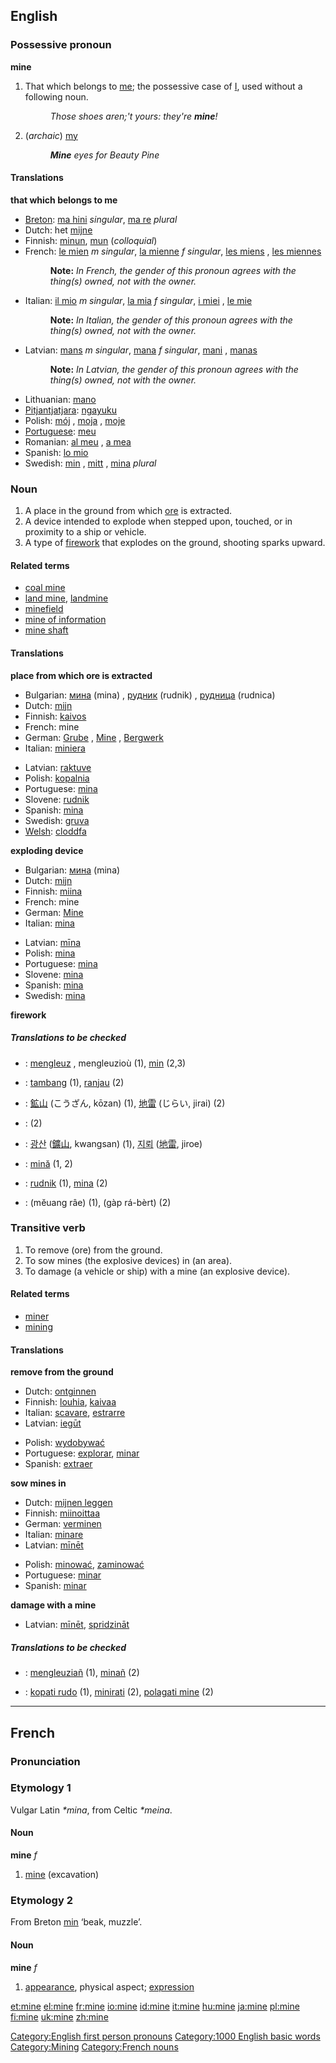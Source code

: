 {{see|Mine}}

==English==

{{rank|hair|ran|important|566|mine|wild|front|France}}

===Possessive pronoun===
'''mine'''
#<!--DefA--> That which belongs to [[me]]; the possessive case of [[I]], used without a following noun.
#: ''Those shoes aren;'t yours: they're '''mine'''!''
# (''archaic'') [[my]]
#: '''''Mine''' eyes for Beauty Pine''

====Translations====
<!--DefA-->'''that which belongs to me'''
{{top}}
*[[Breton]]: [[ma hini]] ''singular'', [[ma re]] ''plural''
*Dutch: het [[mijne]]
*Finnish: [[minun]], [[mun#Finnish|mun]] (''colloquial'')
*French: [[mien|le mien]] ''m singular'', [[mienne|la mienne]] ''f singular'', [[miens|les miens]] {{m}} {{p}}, [[miennes|les miennes]] {{f}} {{p}}
*:'''Note:''' ''In French, the gender of this pronoun agrees with the thing(s) owned, not with the owner.''
*Italian: [[mio|il mio]] ''m singular'', [[mia|la mia]] ''f singular'', [[miei|i miei]] {{m}} {{p}}, [[mie|le mie]] {{f}} {{p}}
*:'''Note:''' ''In Italian, the gender of this pronoun agrees with the thing(s) owned, not with the owner.''
{{mid}}
*Latvian: [[mans]] ''m singular'', [[mana#Latvian|mana]] ''f singular'', [[mani]] {{m}} {{p}}, [[manas]] {{f}} {{p}}
*:'''Note:''' ''In Latvian, the gender of this pronoun agrees with the thing(s) owned, not with the owner.''
*Lithuanian: [[mano]]
*[[Pitjantjatjara]]: [[ngayuku]]
*Polish: [[mój]] {{m}}, [[moja]] {{f}}, [[moje]] {{n}}
*[[Portuguese]]: [[meu]]
*Romanian: [[al meu]] {{m}} , [[a mea]] {{f}}
*Spanish: [[lo mio]] {{m}}
*Swedish: [[min]] {{c}}, [[mitt#Swedish|mitt]] {{n}}, [[mina#Swedish|mina]] ''plural''
{{bottom}}

===Noun===
{{en-noun-reg}}
#<!--DefB--> A place in the ground from which [[ore]] is extracted.
#<!--DefC--> A device intended to explode when stepped upon, touched, or in proximity to a ship or vehicle.
#<!--DefD--> A type of [[firework]] that explodes on the ground, shooting sparks upward.

====Related terms====
*[[coal mine]]
*[[land mine]], [[landmine]]
*[[minefield]]
*[[mine of information]]
*[[mine shaft]]

====Translations====

<!--DefB-->'''place from which ore is extracted'''
{{top}}
*Bulgarian: [[мина]] (mina) {{f}}, [[рудник]] (rudnik) {{m}}, [[рудница]] (rudnica) {{f}}
*Dutch: [[mijn]] {{f}}
*Finnish: [[kaivos]]
*French: mine {{f}}
*German: [[Grube]] {{f}}, [[Mine]] {{f}}, [[Bergwerk]] {{n}}
*Italian: [[miniera]] {{f}}
{{mid}}
*Latvian: [[raktuve]]
*Polish: [[kopalnia]] {{f}}
*Portuguese: [[mina#Portuguese|mina]] {{f}}
*Slovene: [[rudnik]] {{m}}
*Spanish: [[mina#Spanish|mina]] {{f}}
*Swedish: [[gruva]] {{c}}
*[[w:Welsh language|Welsh]]: [[cloddfa]] {{f}}
{{bottom}}

<!--DefC-->'''exploding device'''
{{top}}
*Bulgarian: [[мина]] (mina) {{f}}
*Dutch: [[mijn]] {{f}}
*Finnish: [[miina]]
*French: mine {{f}}
*German: [[Mine]] {{f}}
*Italian: [[mina#Italian|mina]] {{f}}
{{mid}}
*Latvian: [[mīna]]
*Polish: [[mina]] {{f}}
*Portuguese: [[mina#Portuguese|mina]] {{f}}
*Slovene: [[mina]] {{f}}
*Spanish: [[mina#Spanish|mina]] {{f}}
*Swedish: [[mina#Swedish|mina]] {{c}}
{{bottom}}

<!--DefD-->'''firework'''
{{top}}
{{mid}}
{{bottom}}

=====Translations to be checked=====
<!--Remove this section once all of the translations below have been moved into the tables above.-->
{{checktrans}}

*{{ttbc|Breton}}: [[mengleuz]] {{f}}, mengleuzioù (1), [[min]] {{m}} (2,3)
*{{ttbc|Indonesian}}: [[tambang]] (1), [[ranjau]] (2)
*{{ttbc|Japanese}}: [[鉱山]] (こうざん, kōzan) (1), [[地雷]] (じらい, jirai) (2)
*{{ttbc|Khmer}}: {{KMchar|[[មីន]]}} (2)
*{{ttbc|Korean}}: [[광산]] ([[鑛山]], kwangsan) (1), [[지뢰]] ([[地雷]], jiroe)
*{{ttbc|Romanian}}: [[mină]] (1, 2)
*{{ttbc|Slovene}}: [[rudnik]] {{m}} (1), [[mina]] {{f}} (2)
*{{ttbc|Thai}}: {{THchar|[[เหมืองแร่]]}} (mĕuang râe) (1), {{THchar|[[กับระเบิด]]}} (gàp rá-bèrt) (2)

===Transitive verb===
{{en-infl-reg-other-e|min|e|}}
#<!--Def-E--> To remove (ore) from the ground.
#<!--Def-F--> To sow mines (the explosive devices) in (an area).
#<!--Def-G--> To damage (a vehicle or ship) with a mine (an explosive device).

====Related terms====
*[[miner]]
*[[mining]]

====Translations====

<!--Def-E-->'''remove from the ground'''
{{top}}
*Dutch: [[ontginnen]]
*Finnish: [[louhia]], [[kaivaa]]
*Italian: [[scavare]], [[estrarre]]
*Latvian: [[iegūt]]
{{mid}}
*Polish: [[wydobywać]]
*Portuguese: [[explorar]], [[minar]]
*Spanish: [[extraer]]
{{bottom}}

<!--Def-F-->'''sow mines in'''
{{top}}
*Dutch: [[mijnen leggen]]
*Finnish: [[miinoittaa]]
*German: [[verminen]]
*Italian: [[minare]]
*Latvian: [[mīnēt]]
{{mid}}
*Polish: [[minować]], [[zaminować]]
*Portuguese: [[minar]]
*Spanish: [[minar]]
{{bottom}}

<!--Def-G-->'''damage with a mine'''
{{top}}
{{mid}}
*Latvian: [[mīnēt]], [[spridzināt]]
{{bottom}}

=====Translations to be checked=====
<!--Remove this section once all of the translations below have been moved into the tables above.-->
{{checktrans}}

*{{ttbc|Breton}}: [[mengleuziañ]] (1), [[minañ]] (2)
*{{ttbc|Slovene}}: [[kopati rudo]] (1), [[minirati]] (2), [[polagati mine]] (2)

[[Category:English first person pronouns]]

[[Category:1000 English basic words]]
[[Category:Mining]]

----

==French==
===Pronunciation===
{{IPA|/min/}}

===Etymology 1===
Vulgar Latin ''*mina'', from Celtic ''*meina''.

====Noun====
'''mine''' ''f''

# [[mine#English|mine]] (excavation)

===Etymology 2===
From Breton [[min#Breton|min]] ‘beak, muzzle’.

====Noun====
'''mine''' ''f''
# [[appearance]], physical aspect; [[expression]]

[[Category:French nouns]]

[[et:mine]]
[[el:mine]]
[[fr:mine]]
[[io:mine]]
[[id:mine]]
[[it:mine]]
[[hu:mine]]
[[ja:mine]]
[[pl:mine]]
[[fi:mine]]
[[uk:mine]]
[[zh:mine]]